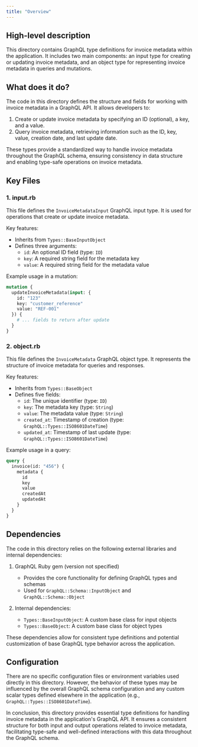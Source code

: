 ```yaml
---
title: "Overview"
---
```


## High-level description
This directory contains GraphQL type definitions for invoice metadata within the application. It includes two main components: an input type for creating or updating invoice metadata, and an object type for representing invoice metadata in queries and mutations.

## What does it do?
The code in this directory defines the structure and fields for working with invoice metadata in a GraphQL API. It allows developers to:

1. Create or update invoice metadata by specifying an ID (optional), a key, and a value.
2. Query invoice metadata, retrieving information such as the ID, key, value, creation date, and last update date.

These types provide a standardized way to handle invoice metadata throughout the GraphQL schema, ensuring consistency in data structure and enabling type-safe operations on invoice metadata.

## Key Files

### 1. input.rb
This file defines the `InvoiceMetadataInput` GraphQL input type. It is used for operations that create or update invoice metadata.

Key features:
- Inherits from `Types::BaseInputObject`
- Defines three arguments:
  - `id`: An optional ID field (type: `ID`)
  - `key`: A required string field for the metadata key
  - `value`: A required string field for the metadata value

Example usage in a mutation:

```graphql
mutation {
  updateInvoiceMetadata(input: {
    id: "123"
    key: "customer_reference"
    value: "REF-001"
  }) {
    # ... fields to return after update
  }
}
```

### 2. object.rb
This file defines the `InvoiceMetadata` GraphQL object type. It represents the structure of invoice metadata for queries and responses.

Key features:
- Inherits from `Types::BaseObject`
- Defines five fields:
  - `id`: The unique identifier (type: `ID`)
  - `key`: The metadata key (type: `String`)
  - `value`: The metadata value (type: `String`)
  - `created_at`: Timestamp of creation (type: `GraphQL::Types::ISO8601DateTime`)
  - `updated_at`: Timestamp of last update (type: `GraphQL::Types::ISO8601DateTime`)

Example usage in a query:

```graphql
query {
  invoice(id: "456") {
    metadata {
      id
      key
      value
      createdAt
      updatedAt
    }
  }
}
```

## Dependencies
The code in this directory relies on the following external libraries and internal dependencies:

1. GraphQL Ruby gem (version not specified)
   - Provides the core functionality for defining GraphQL types and schemas
   - Used for `GraphQL::Schema::InputObject` and `GraphQL::Schema::Object`

2. Internal dependencies:
   - `Types::BaseInputObject`: A custom base class for input objects
   - `Types::BaseObject`: A custom base class for object types

These dependencies allow for consistent type definitions and potential customization of base GraphQL type behavior across the application.

## Configuration
There are no specific configuration files or environment variables used directly in this directory. However, the behavior of these types may be influenced by the overall GraphQL schema configuration and any custom scalar types defined elsewhere in the application (e.g., `GraphQL::Types::ISO8601DateTime`).

In conclusion, this directory provides essential type definitions for handling invoice metadata in the application's GraphQL API. It ensures a consistent structure for both input and output operations related to invoice metadata, facilitating type-safe and well-defined interactions with this data throughout the GraphQL schema.